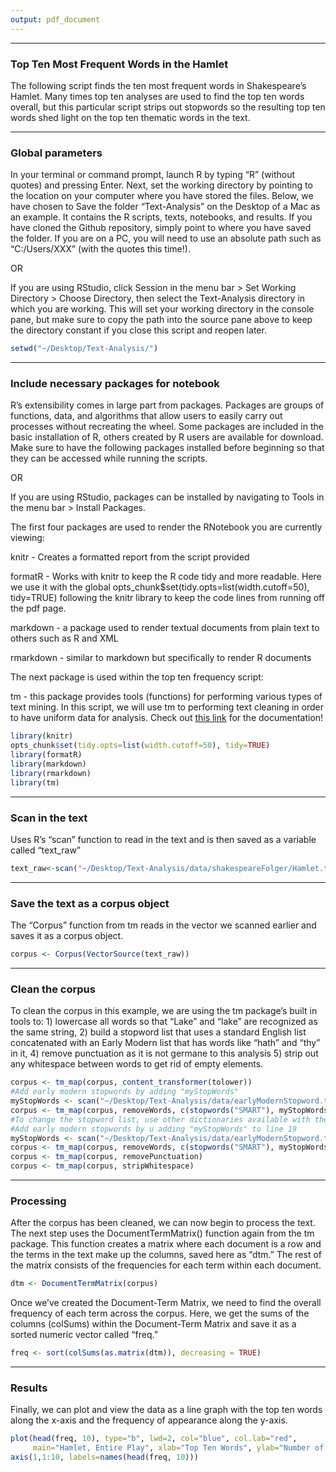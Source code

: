 ```yaml
---
output: pdf_document
---
```


***
### Top Ten Most Frequent Words in the Hamlet

The following script finds the ten most frequent words in Shakespeare's Hamlet. Many times top ten analyses are used to find the top ten words overall, but this particular script strips out stopwords so the resulting top ten words shed light on the top ten thematic words in the text.

***
### Global parameters 

In your terminal or command prompt, launch R by typing "R" (without quotes) and pressing Enter. Next, set the working directory by pointing to the location on your computer where you have stored the files. Below, we have chosen to Save the folder "Text-Analysis" on the Desktop of a Mac as an example. It contains the R scripts, texts, notebooks, and results. If you have cloned the Github repository, simply point to where you have saved the folder. If you are on a PC, you will need to use an absolute path such as "C:/Users/XXX" (with the quotes this time!).

OR

If you are using RStudio, click Session in the menu bar > Set Working Directory > Choose Directory, then select the Text-Analysis directory in which you are working. This will set your working directory in the console pane, but make sure to copy the path into the source pane above to keep the directory constant if you close this script and reopen later.

```r
setwd("~/Desktop/Text-Analysis/")
```

***
### Include necessary packages for notebook 

R's extensibility comes in large part from packages. Packages are groups of functions, data, and algorithms that allow users to easily carry out processes without recreating the wheel. Some packages are included in the basic installation of R, others created by R users are available for download. Make sure to have the following packages installed before beginning so that they can be accessed while running the scripts.

OR

If you are using RStudio, packages can be installed by navigating to Tools in the menu bar > Install Packages.

The first four packages are used to render the RNotebook you are currently viewing:

knitr - Creates a formatted report from the script provided

formatR - Works with knitr to keep the R code tidy and more readable. Here we use it with the global opts_chunk$set(tidy.opts=list(width.cutoff=50), tidy=TRUE) following the knitr library to keep the code lines from running off the pdf page.

markdown - a package used to render textual documents from plain text to others such as R and XML

rmarkdown - similar to markdown but specifically to render R documents


The next package is used within the top ten frequency script:

tm - this package provides tools (functions) for performing various types of text mining. In this script, we will use tm to performing text cleaning in order to have uniform data for analysis. Check out [this link](https://cran.r-project.org/web/packages/tm/vignettes/tm.pdf) for the documentation!

```r
library(knitr)
opts_chunk$set(tidy.opts=list(width.cutoff=50), tidy=TRUE)
library(formatR)
library(markdown)
library(rmarkdown)
library(tm)
```

***
### Scan in the text

Uses R's "scan" function to read in the text and is then saved as a variable called "text_raw"

```r
text_raw<-scan("~/Desktop/Text-Analysis/data/shakespeareFolger/Hamlet.txt", what="character", sep="\n")
```

***
### Save the text as a corpus object

The "Corpus" function from tm reads in the vector we scanned earlier and saves it as a corpus object.

```r
corpus <- Corpus(VectorSource(text_raw))
```

***
### Clean the corpus

To clean the corpus in this example, we are using the tm package's built in tools to:
1) lowercase all words so that "Lake" and "lake" are recognized as the same string, 
2) build a stopword list that uses a standard English list concatenated with an Early Modern list that has words like "hath" and "thy" in it,
4) remove punctuation as it is not germane to this analysis
5) strip out any whitespace between words to get rid of empty elements.

```r
corpus <- tm_map(corpus, content_transformer(tolower))
#Add early modern stopwords by adding "myStopWords" 
myStopWords <- scan("~/Desktop/Text-Analysis/data/earlyModernStopword.txt", what="character", sep="\n")
corpus <- tm_map(corpus, removeWords, c(stopwords("SMART"), myStopWords))
#To change the stopword list, use other dictionaries available with the tm package
#Add early modern stopwords by u adding "myStopWords" to line 19
myStopWords <- scan("~/Desktop/Text-Analysis/data/earlyModernStopword.txt", what="character", sep="\n")
corpus <- tm_map(corpus, removeWords, c(stopwords("SMART"), myStopWords))
corpus <- tm_map(corpus, removePunctuation)
corpus <- tm_map(corpus, stripWhitespace)
```

***
### Processing

After the corpus has been cleaned, we can now begin to process the text. The next step uses the DocumentTermMatrix() function again from the tm package. This function creates a matrix where each document is a row and the terms in the text make up the columns, saved here as "dtm." The rest of the matrix consists of the frequencies for each term within each document.

```r
dtm <- DocumentTermMatrix(corpus)
```

Once we've created the Document-Term Matrix, we need to find the overall frequency of each term across the corpus. Here, we get the sums of the columns (colSums) within the Document-Term Matrix and save it as a sorted numeric vector called "freq."

```r
freq <- sort(colSums(as.matrix(dtm)), decreasing = TRUE)
```

***
### Results

Finally, we can plot and view the data as a line graph with the top ten words along the x-axis and the frequency of appearance along the y-axis. 

```r
plot(head(freq, 10), type="b", lwd=2, col="blue", col.lab="red",
     main="Hamlet, Entire Play", xlab="Top Ten Words", ylab="Number of Occurences", xaxt="n",)
axis(1,1:10, labels=names(head(freq, 10)))
```

